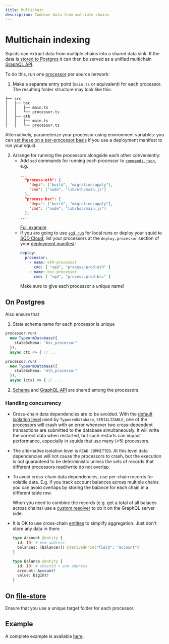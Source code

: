 ```yaml
---
title: Multichain
description: Combine data from multiple chains
---
```


# Multichain indexing

Squids can extract data from multiple chains into a shared data sink. If the data is [stored to Postgres](/sdk/resources/persisting-data/typeorm) it can then be served as a unified multichain [GraphQL API](/sdk/resources/serving-graphql).

To do this, run one [processor](/sdk/overview) per source network:

1. Make a separate entry point (`main.ts` or equivalent) for each processor. The resulting folder structure may look like this:
  ```
  ├── src
  │   ├── bsc
  │   │   ├── main.ts
  │   │   └── processor.ts
  │   ├── eth
  │   │   ├── main.ts
  │   │   └── processor.ts
  ``` 

  Alternatively, parameterize your processor using environment variables: you can [set these on a per-processor basis](/cloud/reference/manifest/#processor) if you use a deployment manifest to run your squid.

2. Arrange for running the processors alongside each other conveniently:
   - Add `sqd` commands for running each processor to [`commands.json`](/squid-cli/commands-json), e.g.
     ```json title="commands.json"
     ...
       "process:eth": {
         "deps": ["build", "migration:apply"],
         "cmd": ["node", "lib/eth/main.js"]
       },
       "process:bsc": {
         "deps": ["build", "migration:apply"],
         "cmd": ["node", "lib/bsc/main.js"]
       },
     ...
     ```
     [Full example](https://github.com/subsquid-labs/multichain-transfers-example/blob/master/commands.json)
   - If you are going to use [`sqd run`](/squid-cli/run) for local runs or deploy your squid to [SQD Cloud](/cloud), list your processors at the `deploy.processor` section of your [deployment manifest](/cloud/reference/manifest/#processor):
     ```yaml
     deploy:
       processor:
         - name: eth-processor
           cmd: [ "sqd", "process:prod:eth" ]
         - name: bsc-processor
           cmd: [ "sqd", "process:prod:bsc" ]
     ```
     Make sure to give each processor a unique name!

## On Postgres

Also ensure that

1. State schema name for each processor is unique
  ```ts title="src/bsc/main.ts"
  processor.run(
    new TypeormDatabase({
      stateSchema: 'bsc_processor'
    }),
    async ctx => { // ...
  ```
  ```ts title="src/eth/main.ts"
  processor.run(
    new TypeormDatabase({
      stateSchema: 'eth_processor'
    }),
    async (ctx) => { // ...
  ```

2. [Schema](/sdk/reference/schema-file) and [GraphQL API](/sdk/resources/serving-graphql) are shared among the processors.

### Handling concurrency

- Cross-chain data dependencies are to be avoided. With the [default isolation level](/sdk/reference/store/typeorm/#typeormdatabase-constructor-arguments) used by `TypeormDatabase`, `SERIALIZABLE`, one of the processors will crash with an error whenever two cross-dependent transactions are submitted to the database simultaneously. It will write the correct data when restarted, but such restarts can impact performance, especially in squids that use many (>5) processors.

- The alternative isolation level is `READ COMMITTED`. At this level data dependencies will not cause the processors to crash, but the execution is not guaranteed to be deterministic unless the sets of records that different processors read/write do not overlap.

- To avoid cross-chain data dependencies, use per-chain records for volatile data. E.g. if you track account balances across multiple chains you can avoid overlaps by storing the balance for each chain in a different table row.

  When you need to combine the records (e.g. get a total of all balaces across chains) use a [custom resolver](/sdk/reference/openreader-server/configuration/custom-resolvers) to do it on the GraphQL server side.

- It is OK to use cross-chain [entities](/sdk/reference/schema-file/entities) to simplify aggregation. Just don't store any data in them:
  ```graphql
  type Account @entity {
    id: ID! # evm address
    balances: [Balance!]! @derivedFrom("field": "account")
  }

  type Balance @entity {
    id: ID! # chainId + evm address
    account: Account!
    value: BigInt!
  }
  ```

## On [file-store](/sdk/resources/persisting-data/file)

Ensure that you use a unique target folder for each processor.

## Example

A complete example is available [here](https://github.com/subsquid-labs/squid-multichain-template).

